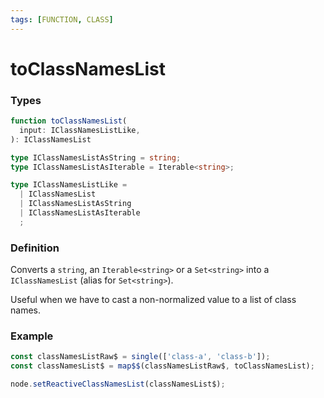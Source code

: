 ```yaml
---
tags: [FUNCTION, CLASS]
---
```


# toClassNamesList

### Types

```ts
function toClassNamesList(
  input: IClassNamesListLike,
): IClassNamesList
```

```ts
type IClassNamesListAsString = string;
type IClassNamesListAsIterable = Iterable<string>;

type IClassNamesListLike =
  | IClassNamesList
  | IClassNamesListAsString
  | IClassNamesListAsIterable
  ;
```

### Definition

Converts a `string`, an `Iterable<string>` or a `Set<string>`  into a `IClassNamesList` (alias for `Set<string>`).

Useful when we have to cast a non-normalized value to a list of class names.


### Example

```ts
const classNamesListRaw$ = single(['class-a', 'class-b']);
const classNamesList$ = map$$(classNamesListRaw$, toClassNamesList);

node.setReactiveClassNamesList(classNamesList$);
```



